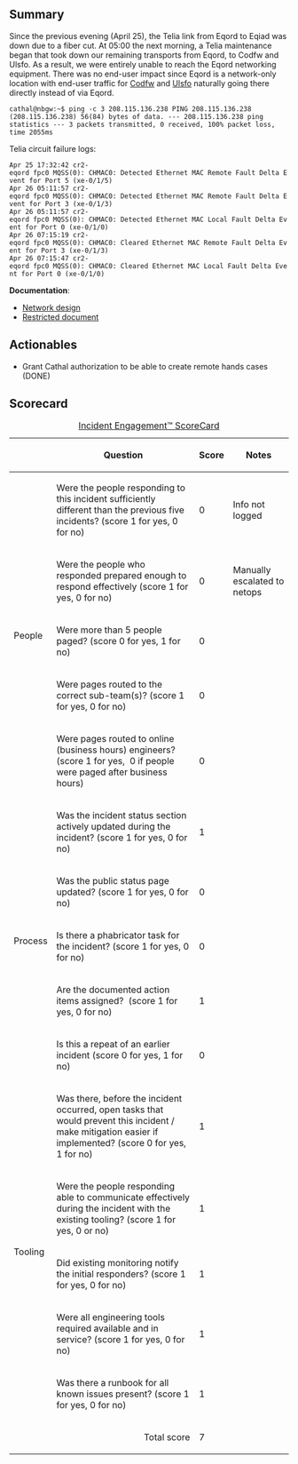 {{irdoc|status=review}}
==Summary==
{{Incident scorecard
| task = 
| paged-num = 18
| responders-num = 5
| coordinators = marostegui
| start = 05:13
| end = 07:27
| metrics = None.
| impact = None.
}}Since the previous evening (April 25), the Telia link from Eqord to Eqiad was down due to a fiber cut. At 05:00 the next morning, a Telia maintenance began that took down our remaining transports from Eqord, to Codfw and Ulsfo. As a result, we were entirely unable to reach the Eqord networking equipment. There was no end-user impact since Eqord is a network-only location with end-user traffic for [[Codfw data center|Codfw]] and [[Ulsfo data center|Ulsfo]] naturally going there directly instead of via Eqord.


<code>cathal@nbgw:~$ ping -c 3 208.115.136.238 PING 208.115.136.238 (208.115.136.238) 56(84) bytes of data.  --- 208.115.136.238 ping statistics ---  3 packets transmitted, 0 received, 100% packet loss, time 2055ms</code>

Telia circuit failure logs:
 Apr 25 17:32:42 cr2-eqord fpc0 MQSS(0): CHMAC0: Detected Ethernet MAC Remote Fault Delta Event for Port 5 (xe-0/1/5) 
 Apr 26 05:11:57 cr2-eqord fpc0 MQSS(0): CHMAC0: Detected Ethernet MAC Remote Fault Delta Event for Port 3 (xe-0/1/3)
 Apr 26 05:11:57 cr2-eqord fpc0 MQSS(0): CHMAC0: Detected Ethernet MAC Local Fault Delta Event for Port 0 (xe-0/1/0)
 Apr 26 07:15:19 cr2-eqord fpc0 MQSS(0): CHMAC0: Cleared Ethernet MAC Remote Fault Delta Event for Port 3 (xe-0/1/3)
 Apr 26 07:15:47 cr2-eqord fpc0 MQSS(0): CHMAC0: Cleared Ethernet MAC Local Fault Delta Event for Port 0 (xe-0/1/0)
'''Documentation''':

* [[Network design]]
* [https://docs.google.com/document/d/13-kHFdSw33P6NJzS95c24zOHaJAKvVSl8DFF3o6VCmY/edit Restricted document]

==Actionables==
* Grant Cathal authorization to be able to create remote hands cases (DONE)
== Scorecard==
{| class="wikitable"
|+[[Incident Scorecard|Incident Engagement™  ScoreCard]]
!
! Question
!Score
! Notes
|-
! rowspan="5" |People
|Were the people responding to this incident sufficiently different than the previous five incidents? (score 1 for yes, 0 for no)
|0
|Info not logged
|-
|Were the people who responded prepared enough to respond effectively (score 1 for yes, 0 for no) 
|0
|Manually escalated to netops
|-
|Were more than 5 people paged? (score 0 for yes, 1 for no) 
|0
|
|-
|Were pages routed to the correct sub-team(s)? (score 1 for yes, 0 for no)
|0
|
|-
|Were pages routed to online (business hours) engineers? (score 1 for yes,  0 if people were paged after business hours)
|0
|
|-
! rowspan="5" |Process
|Was the incident status section actively updated during the incident? (score 1 for yes, 0 for no) 
|1
|
|-
| Was the public status page updated? (score 1 for yes, 0 for no)
|0
|
|-
|Is there a phabricator task for the incident? (score 1 for yes, 0 for no)
|0
|
|-
|Are the documented action items assigned?  (score 1 for yes, 0 for no)
|1
|
|-
|Is this a repeat of an earlier incident (score 0 for yes, 1 for no) 
|0
|
|-
! rowspan="5" |Tooling
|Was there, before the incident occurred, open tasks that would prevent this incident / make mitigation easier if implemented? (score 0 for yes, 1 for no)
|1
|
|-
|Were the people responding able to communicate effectively during the incident with the existing tooling? (score 1 for yes, 0 or no)
|1
|
|-
|Did existing monitoring notify the initial responders? (score 1 for yes, 0 for no)
|1
|
|-
|Were all engineering tools required available and in service? (score 1 for yes, 0 for no)
|1
|
|-
|Was there a runbook for all known issues present? (score 1 for yes, 0 for no)
|1
|
|-
! colspan="2" align="right" |Total score
|7
|
|}